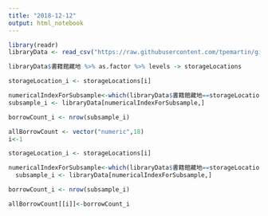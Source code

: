 ```yaml
---
title: "2018-12-12"
output: html_notebook
---
```

```r
library(readr)
libraryData <- read_csv("https://raw.githubusercontent.com/tpemartin/github-data/master/library100_102.csv")
```
```r
libraryData$書籍館藏地 %>% as.factor %>% levels -> storageLocations
```
```r
storageLocation_i <- storageLocations[i]
```
```r
numericalIndexForSubsample<-which(libraryData$書籍館藏地==storageLocation_i)
subsample_i <- libraryData[numericalIndexForSubsample,]
```

```r
borrowCount_i <- nrow(subsample_i)
```


```r
allBorrowCount <- vector("numeric",18)
i<-1
```  
```r
storageLocation_i <- storageLocations[i]
```
```r
numericalIndexForSubsample<-which(libraryData$書籍館藏地==storageLocation_i)
  subsample_i <- libraryData[numericalIndexForSubsample,]
```
```r
borrowCount_i <- nrow(subsample_i)
```
```r
allBorrowCount[[i]]<-borrowCount_i
```
```r

```


